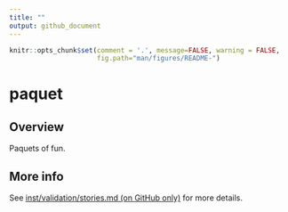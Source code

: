 ```yaml
---
title: ""
output: github_document
---
```


```r
knitr::opts_chunk$set(comment = '.', message=FALSE, warning = FALSE, 
                      fig.path="man/figures/README-")
```

# paquet
<!-- badges: start -->
<!-- badges: end -->

## Overview
Paquets of fun.  

## More info

See [inst/validation/stories.md (on GitHub only)](inst/validation/stories.md) for more details.
